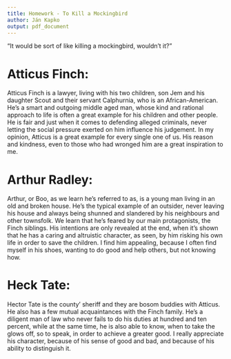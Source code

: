 ```yaml
---
title: Homework - To Kill a Mockingbird
author: Ján Kapko
output: pdf_document
---
```


"It would be sort of like killing a mockingbird, wouldn't it?"

# Atticus Finch:

Atticus Finch is a lawyer, living with his two children, son Jem and his daughter Scout and their servant Calphurnia, who is an African-American. He's a smart and outgoing middle aged man, whose kind and rational approach to life is often a great example for his children and other people. He is fair and just when it comes to defending alleged criminals, never letting the social pressure exerted on him influence his judgement. In my opinion, Atticus is a great example for every single one of us. His reason and kindness, even to those who had wronged him are a great inspiration to me.

# Arthur Radley:

Arthur, or Boo, as we learn he's referred to as, is a young man living in an old and broken house. He's the typical example of an outsider, never leaving his house and always being shunned and slandered by his neighbours and other townsfolk. We learn that he's feared by our main protagonists, the Finch siblings. His intentions are only revealed at the end, when it's shown that he has a caring and altruistic character, as seen, by him risking his own life in order to save the children. I find him appealing, because I often find myself in his shoes, wanting to do good and help others, but not knowing how.

# Heck Tate:
Hector Tate is the county' sheriff and they are bosom buddies with Atticus. He also has a few mutual acquaintances with the Finch family. He's a diligent man of law who never fails to do his duties at hundred and ten percent, while at the same time, he is also able to know, when to take the glows off, so to speak, in order to achieve a greater good. I really appreciate his character, because of his sense of good and bad, and because of his ability to distinguish it.
